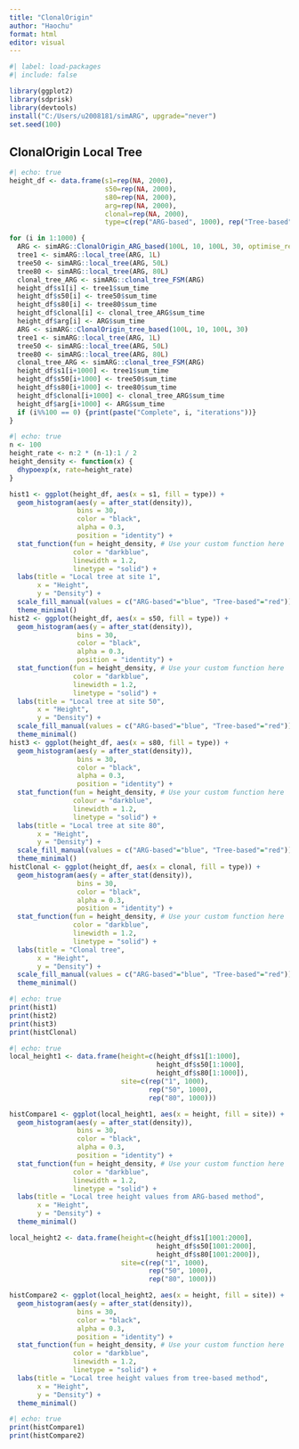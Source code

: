 ```yaml
---
title: "ClonalOrigin"
author: "Haochu"
format: html
editor: visual
---
```


```r
#| label: load-packages
#| include: false

library(ggplot2)
library(sdprisk)
library(devtools)
install("C:/Users/u2008181/simARG", upgrade="never")
set.seed(100)
```

## ClonalOrigin Local Tree

```r
#| echo: true
height_df <- data.frame(s1=rep(NA, 2000),
                        s50=rep(NA, 2000),
                        s80=rep(NA, 2000),
                        arg=rep(NA, 2000),
                        clonal=rep(NA, 2000),
                        type=c(rep("ARG-based", 1000), rep("Tree-based", 1000)))

for (i in 1:1000) {
  ARG <- simARG::ClonalOrigin_ARG_based(100L, 10, 100L, 30, optimise_recomb=TRUE)
  tree1 <- simARG::local_tree(ARG, 1L)
  tree50 <- simARG::local_tree(ARG, 50L)
  tree80 <- simARG::local_tree(ARG, 80L)
  clonal_tree_ARG <- simARG::clonal_tree_FSM(ARG)
  height_df$s1[i] <- tree1$sum_time
  height_df$s50[i] <- tree50$sum_time
  height_df$s80[i] <- tree80$sum_time
  height_df$clonal[i] <- clonal_tree_ARG$sum_time
  height_df$arg[i] <- ARG$sum_time
  ARG <- simARG::ClonalOrigin_tree_based(100L, 10, 100L, 30)
  tree1 <- simARG::local_tree(ARG, 1L)
  tree50 <- simARG::local_tree(ARG, 50L)
  tree80 <- simARG::local_tree(ARG, 80L)
  clonal_tree_ARG <- simARG::clonal_tree_FSM(ARG)
  height_df$s1[i+1000] <- tree1$sum_time
  height_df$s50[i+1000] <- tree50$sum_time
  height_df$s80[i+1000] <- tree80$sum_time
  height_df$clonal[i+1000] <- clonal_tree_ARG$sum_time
  height_df$arg[i+1000] <- ARG$sum_time
  if (i%%100 == 0) {print(paste("Complete", i, "iterations"))}
}
```

```r
#| echo: true
n <- 100
height_rate <- n:2 * (n-1):1 / 2
height_density <- function(x) {
  dhypoexp(x, rate=height_rate)
}

hist1 <- ggplot(height_df, aes(x = s1, fill = type)) +
  geom_histogram(aes(y = after_stat(density)),
                 bins = 30,
                 color = "black",
                 alpha = 0.3,
                 position = "identity") +
  stat_function(fun = height_density, # Use your custom function here
                color = "darkblue",
                linewidth = 1.2,
                linetype = "solid") +
  labs(title = "Local tree at site 1",
       x = "Height",
       y = "Density") +
  scale_fill_manual(values = c("ARG-based"="blue", "Tree-based"="red")) +
  theme_minimal()
hist2 <- ggplot(height_df, aes(x = s50, fill = type)) +
  geom_histogram(aes(y = after_stat(density)),
                 bins = 30,
                 color = "black",
                 alpha = 0.3,
                 position = "identity") +
  stat_function(fun = height_density, # Use your custom function here
                color = "darkblue",
                linewidth = 1.2,
                linetype = "solid") +
  labs(title = "Local tree at site 50",
       x = "Height",
       y = "Density") +
  scale_fill_manual(values = c("ARG-based"="blue", "Tree-based"="red")) +
  theme_minimal()
hist3 <- ggplot(height_df, aes(x = s80, fill = type)) +
  geom_histogram(aes(y = after_stat(density)),
                 bins = 30,
                 color = "black",
                 alpha = 0.3,
                 position = "identity") +
  stat_function(fun = height_density, # Use your custom function here
                colour = "darkblue",
                linewidth = 1.2,
                linetype = "solid") +
  labs(title = "Local tree at site 80",
       x = "Height",
       y = "Density") +
  scale_fill_manual(values = c("ARG-based"="blue", "Tree-based"="red")) +
  theme_minimal()
histClonal <- ggplot(height_df, aes(x = clonal, fill = type)) +
  geom_histogram(aes(y = after_stat(density)),
                 bins = 30,
                 color = "black",
                 alpha = 0.3,
                 position = "identity") +
  stat_function(fun = height_density, # Use your custom function here
                color = "darkblue",
                linewidth = 1.2,
                linetype = "solid") +
  labs(title = "Clonal tree",
       x = "Height",
       y = "Density") +
  scale_fill_manual(values = c("ARG-based"="blue", "Tree-based"="red")) +
  theme_minimal()
```

```r
#| echo: true
print(hist1)
print(hist2)
print(hist3)
print(histClonal)
```

```r
#| echo: true
local_height1 <- data.frame(height=c(height_df$s1[1:1000],
                                     height_df$s50[1:1000],
                                     height_df$s80[1:1000]),
                            site=c(rep("1", 1000),
                                   rep("50", 1000),
                                   rep("80", 1000)))

histCompare1 <- ggplot(local_height1, aes(x = height, fill = site)) +
  geom_histogram(aes(y = after_stat(density)),
                 bins = 30,
                 color = "black",
                 alpha = 0.3,
                 position = "identity") +
  stat_function(fun = height_density, # Use your custom function here
                color = "darkblue",
                linewidth = 1.2,
                linetype = "solid") +
  labs(title = "Local tree height values from ARG-based method",
       x = "Height",
       y = "Density") +
  theme_minimal()

local_height2 <- data.frame(height=c(height_df$s1[1001:2000],
                                     height_df$s50[1001:2000],
                                     height_df$s80[1001:2000]),
                            site=c(rep("1", 1000),
                                   rep("50", 1000),
                                   rep("80", 1000)))

histCompare2 <- ggplot(local_height2, aes(x = height, fill = site)) +
  geom_histogram(aes(y = after_stat(density)),
                 bins = 30,
                 color = "black",
                 alpha = 0.3,
                 position = "identity") +
  stat_function(fun = height_density, # Use your custom function here
                color = "darkblue",
                linewidth = 1.2,
                linetype = "solid") +
  labs(title = "Local tree height values from tree-based method",
       x = "Height",
       y = "Density") +
  theme_minimal()
```

```r
#| echo: true
print(histCompare1)
print(histCompare2)
```
